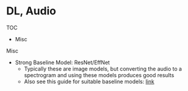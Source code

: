 # DL, Audio

TOC

* Misc



Misc

* Strong Baseline Model: ResNet/EffNet
	* Typically these are image models, but converting the audio to a spectrogram and using these models produces good results
	* Also see this guide for suitable baseline models: [link](https://ludwigstumpp.com/ml-baselines)

